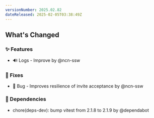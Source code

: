 ```yaml
---
versionNumber: 2025.02.82
dateReleased: 2025-02-05T03:38:49Z
---
```


## What's Changed
### ✨ Features
* 🔊 Logs - Improve by @ncn-ssw

### 🔧 Fixes
* 🐛 Bug - Improves resilience of invite acceptance by @ncn-ssw

### 👒 Dependencies
* chore(deps-dev): bump vitest from 2.1.8 to 2.1.9 by @dependabot
